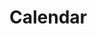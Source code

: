 # Calendar


<ul className='grid grid-cols-1 md:grid-cols-2 lg:grid-cols-3 xl:grid-cols-4 gap-4 -ml-6'>
<ReferenceCard
    title="dividend"
    description="Upcoming and Historical Dividend Calendar."
    url="calendar/dividend"
    command="true"
/>
<ReferenceCard
    title="ipo"
    description="Upcoming and Historical IPO Calendar."
    url="calendar/ipo"
    command="true"
/>
<ReferenceCard
    title="earnings"
    description="Upcoming and Historical earnings calendar."
    url="calendar/earnings"
    command="true"
/>
</ul>
